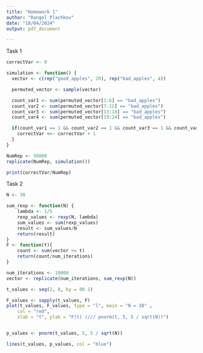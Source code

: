 ```yaml
---
title: "Homework 1"
author: "Rangel Plachkov"
date: "18/04/2024"
output: pdf_document

---
```


Task 1
```r
correctVar <- 0

simulation <- function() {
  vector <- c(rep("good_apples", 20), rep("bad_apples", 4))

  permuted_vector <- sample(vector)

  count_var1 <- sum(permuted_vector[1:6] == "bad_apples")
  count_var2 <- sum(permuted_vector[7:12] == "bad_apples")
  count_var3 <- sum(permuted_vector[13:18] == "bad_apples")
  count_var4 <- sum(permuted_vector[19:24] == "bad_apples")

  if(count_var1 == 1 && count_var2 == 1 && count_var3 == 1 && count_var4 == 1) {
    correctVar <<- correctVar + 1
  }
}

NumRep <- 50000
replicate(NumRep, simulation())

print(correctVar/NumRep)
```

Task 2

```r
N <- 30

sum_rexp <- function(N) {
    lambda <- 1/5
    rexp_values <- rexp(N, lambda)
    sum_values <- sum(rexp_values)
    result <- sum_values/N
    return(result)
}
F <- function(t){
    count <- sum(vector <= t)
    return(count/num_iterations)
}

num_iterations <- 10000
vector <- replicate(num_iterations, sum_rexp(N))

t_values <- seq(2, 8, by = 00.1)

F_values <- sapply(t_values, F)
plot(t_values, F_values, type = "l", main = "N = 30" ,
    col = "red", 
    xlab = "t", ylab = "F(t) //// pnorm(t, 5, 5 / sqrt(N))")


p_values <- pnorm(t_values, 5, 5 / sqrt(N))

lines(t_values, p_values, col = "blue")
```
